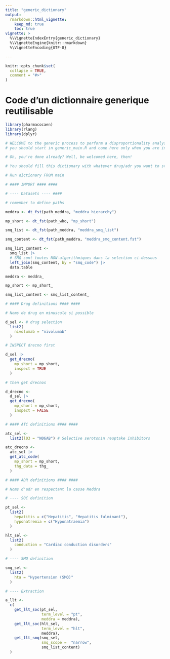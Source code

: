 ```yaml
---
title: "generic_dictionary"
output: 
  rmarkdown::html_vignette:
    keep_md: true
    toc: true
vignette: >
  %\VignetteIndexEntry{generic_dictionary}
  %\VignetteEngine{knitr::rmarkdown}
  %\VignetteEncoding{UTF-8}

---
```


```r
knitr::opts_chunk$set(
  collapse = TRUE,
  comment = "#>"
)
```

# Code d'un dictionnaire generique reutilisable

```r
library(pharmacocaen)
library(rlang)
library(dplyr)
```

```r
# WELCOME to the generic process to perform a disproportionality analysis
# you should start in generic_main.R and come here only when you are invited to

# Oh, you're done already? Well, be welcomed here, then!

# You should fill this dictionary with whatever drug/adr you want to study.

# Run dictionary FROM main

# #### IMPORT #### ####

# ---- Datasets ---- ####

# remember to define paths

meddra <- dt_fst(path_meddra, "meddra_hierarchy")

mp_short <- dt_fst(path_who, "mp_short")

smq_list <- dt_fst(path_meddra, "meddra_smq_list")

smq_content <- dt_fst(path_meddra, "meddra_smq_content.fst")

smq_list_content <-
  smq_list |>
  # SMQ sont toutes NON-algorithmiques dans la selection ci-dessous
  left_join(smq_content, by = "smq_code") |>
  data.table

```

```r
meddra <- meddra_

mp_short <- mp_short_

smq_list_content <- smq_list_content_
```


```r
# #### Drug definitions #### ####

# Noms de drug en minuscule si possible

d_sel <- # drug selection
  list2(
    nivolumab = "nivolumab"
  )

# INSPECT drecno first

d_sel |>
  get_drecno(
    mp_short = mp_short,
    inspect = TRUE
  )

# then get drecnos

d_drecno <-
  d_sel |>
  get_drecno(
    mp_short = mp_short,
    inspect = FALSE
  )

# #### ATC definitions #### ####

atc_sel <-
  list2(l03 = "N06AB") # Selective serotonin reuptake inhibitors

atc_drecno <-
  atc_sel |>
  get_atc_code(
    mp_short = mp_short,
    thg_data = thg_
  )

# #### ADR definitions #### ####

# Noms d'adr en respectant la casse Meddra

# ---- SOC definition

pt_sel <-
  list2(
    hepatitis = c("Hepatitis", "Hepatitis fulminant"),
    hyponatremia = c("Hyponatraemia")
  )

hlt_sel <-
  list2(
    conduction = "Cardiac conduction disorders"
  )

# ---- SMQ definition

smq_sel <-
  list2(
    hta = "Hypertension (SMQ)"
  )

# ---- Extraction

a_llt <-
  c(
    get_llt_soc(pt_sel,
                term_level = "pt",
                meddra = meddra),
    get_llt_soc(hlt_sel,
                term_level = "hlt",
                meddra),
    get_llt_smq(smq_sel,
                smq_scope =  "narrow",
                smq_list_content)
  )

```

